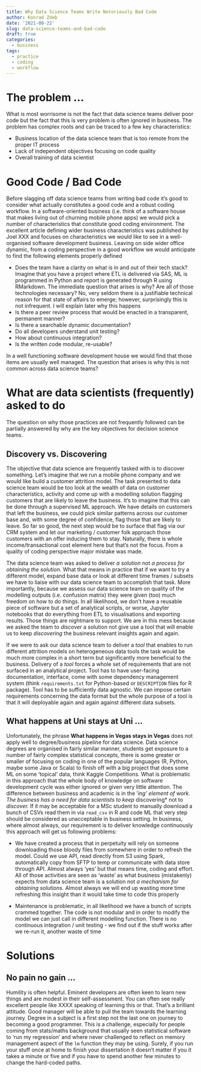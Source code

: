 ```yaml
---
title: Why Data Science Teams Write Notoriously Bad Code
author: Konrad Zdeb
date: '2021-08-22'
slug: data-science-teams-and-bad-code
draft: true
categories:
  - business
tags:
  - practice
  - coding
  - workflow
---
```


# The problem …

What is most worrisome is not the fact that data science teams deliver poor code but the fact that this is very problem is often ignored in business. The problem has complex roots and can be traced to a few key characteristics:

* Business location of the data science team that is too remote from the proper IT process
* Lack of independent objectives focusing on code quality
* Overall training of data scientist
 
# Good Code / Bad Code

Before slagging off data science teams from writing bad code it's good to consider what actually constitutes a good code and a robust coding workflow. In a software-oriented business (i.e. think of a software house that makes living out of churning mobile phone apps) we would pick a number of characteristics that constitute good coding environment. The excellent article defining wider business characteristics was published by Joel XXX and focuses on characteristics we would like to see in a well-organised software development business. Leaving on side wider office dynamic, from a coding perspective in a good workflow we would anticipate to find the following elements properly defined

* Does the team have a clarity on what is in and out of their tech stack? Imagine that you have a project where ETL is delivered via SAS, ML is programmed in Python and report is generated through R using RMarkdown. The immediate question that arises is why? Are all of those technologies necessary? No, very seldom there is a justifiable technical reason for that state of affairs to emerge; however, surprisingly this is not infrequent. I will explain later why this happens
* Is there a peer review process that would be enacted in a transparent, permanent manner? 
* Is there a searchable dynamic documentation?
* Do all developers understand unit testing?
* How about continuous integration?
* Is the written code modular, re-usable?

In a well functioning software development house we would find that those items are usually well managed. The question that arises is why this is not common across data science teams?

# What are data scientists (frequently) asked to do

The question on why those practices are not frequently followed can be partially answered by why are the key objectives for decision science teams.

## Discovery vs. Discovering

The objective that data science are frequently tasked with is to discover something. Let's imagine that we run a mobile phone company and we would like build a customer attrition model. The task presented to data science team would be too look at the wealth of data on customer characteristics, activity and come up with a modelling solution flagging customers that are likely to leave the business. It's to imagine that this can be done through a supervised ML approach. We have details on customers that left the business, we could pick similar patterns across our customer base and, with some degree of confidence, flag those that are likely to leave. So far so good, the next step would be to surface that flag via our CRM system and let our marketing / customer folk approach those customers with an offer inducing them to stay. Naturally, there is whole income/transactional cost element here but that's not the focus. From a quality of coding perspective major mistake was made.

The data science team was asked to deliver *a solution* not *a process for obtaining the solution.* What that means in practice that if we want to try a different model, expand base data or look at different time frames / subsets we have to liaise with our data science team to accomplish that task. More importantly, because we assess our data science team on quality of the modelling outputs (i.e. confusion matrix) they were given (too) much freedom on how to do things. In all likelihood, we don't have a reusable piece of software but a set of analytical scripts, or worse, Jupyter notebooks that do everything from ETL to visualisations and exporting results. Those things are nightmare to support. We are in this mess because we asked the team to *discover* a solution not give use a tool that will enable us to keep *discovering* the business relevant insights again and again.

If we were to ask our data science team to deliver a *tool* that enables to run different attrition models on heterogeneous data tools the task would be much more complex in a short term but significantly more beneficial to the business. Delivery of a *tool* forces a whole set of requirements that are not surfaced in an analytical project. Tool has to have user-facing documentation, interface, come with some dependency management system (think `requirements.txt` for Python-based or `DESCRIPTION` files for R package). Tool has to be sufficiently data agnostic. We can impose certain requirements concerning the data format but the whole purpose of a tool is that it will deployable again and again against different data subsets. 

## What happens at Uni stays at Uni ...

Unfortunately, the phrase **What happens in Vegas stays in Vegas** does not apply well to degree/business pipeline for data science. Data science degrees are organised in fairly similar manner, students get exposure to a number of fairly complex statistical concepts, there is some greater or smaller of focusing on coding in one of the popular languages (R, Python, maybe some Java or Scala) to finish off with a big project that does some ML on some 'topical' data, think Kaggle Competitions. What is problematic in this approach that the whole body of knowledge on software development cycle was either ignored or given very little attention. The difference between business and academic is in the '*ing' element of work. The business has a need for data scientists to keep *discovering* not to *discover.* If it may be acceptable for a MSc student to manually download a bunch of CSVs read them in via `read_csv` in R and code ML that very step should be considered as unacceptable in business setting. In business, where almost always, our requirement is to deliver knowledge continuously this approach will get us following problems:

* We have created a process that in perpetuity will rely on someone downloading those bloody files from somewhere in order to refresh the model. Could we use API, read directly from S3 using Spark, automatically copy from SFTP to temp or communicate with data store through API. Almost always 'yes' but that means time, coding and effort. All of those activities are seen as 'waste' as what business (mistakenly) expects from data science team is a solution not *a mechanism for obtaining solutions.* Almost always we will end up wasting more time refreshing this insight than it would take time to code this properly

* Maintenance is problematic, in all likelihood we have a bunch of scripts crammed together. The code is not modular and in order to modify the model we can just call in different modelling function. There is no continuous integration / unit testing - we find out if the stuff works after we re-run it, another waste of time


# Solutions

## No pain no gain ...

Humility is often helpful. Eminent developers are often keen to learn new things and are modest in their self-assessment. You can often see really excellent people like XXXX speaking of learning this or that. That's a brilliant attitude. Good manager will be able to pull the team towards the learning journey. Degree in a subject is a first step not the last one on journey to becoming a good programmer. This is a challenge, especially for people coming from stats/maths background that usually seen statistical software to 'run my regression' and where never challenged to reflect on memory management aspect of the `lm` function they may be using. Surely, if you run your stuff once at home to finish your dissertation it doesn't matter if you it takes a minute or five and if you have to spend another few minutes to change the hard-coded paths. 

